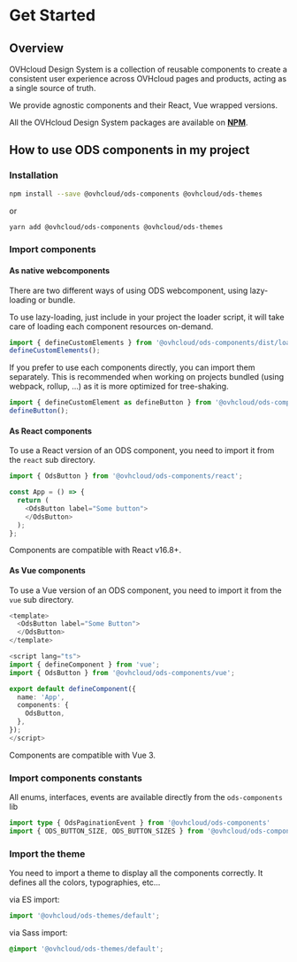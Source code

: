 
<Meta title="OVHcloud Design System/Get Started" />

# Get Started

## Overview

OVHcloud Design System is a collection of reusable components to create a consistent user experience across OVHcloud pages and products, acting as a single source of truth.

We provide agnostic components and their React, Vue wrapped versions.

All the OVHcloud Design System packages are available on [**NPM**](https://www.npmjs.com/).

## How to use ODS components in my project

### Installation

```sh
npm install --save @ovhcloud/ods-components @ovhcloud/ods-themes
```

or

```sh
yarn add @ovhcloud/ods-components @ovhcloud/ods-themes
```

### Import components

#### As native webcomponents

There are two different ways of using ODS webcomponent, using lazy-loading or bundle.

To use lazy-loading, just include in your project the loader script, it will take care of loading each component resources on-demand.

```typescript
import { defineCustomElements } from '@ovhcloud/ods-components/dist/loader';
defineCustomElements();
```

If you prefer to use each components directly, you can import them separately.
This is recommended when working on projects bundled (using webpack, rollup, ...) as it is more optimized for tree-shaking.

```typescript
import { defineCustomElement as defineButton } from '@ovhcloud/ods-components/dist/components/ods-button';
defineButton();
```

#### As React components

To use a React version of an ODS component, you need to import it from the `react` sub directory.

```typescript
import { OdsButton } from '@ovhcloud/ods-components/react';

const App = () => {
  return (
    <OdsButton label="Some button">
    </OdsButton>
  );
};
```

Components are compatible with React v16.8+.

#### As Vue components

To use a Vue version of an ODS component, you need to import it from the `vue` sub directory.

```typescript
<template>
  <OdsButton label="Some Button">
  </OdsButton>
</template>

<script lang="ts">
import { defineComponent } from 'vue';
import { OdsButton } from '@ovhcloud/ods-components/vue';

export default defineComponent({
  name: 'App',
  components: {
    OdsButton,
  },
});
</script>
```

Components are compatible with Vue 3.

### Import components constants

All enums, interfaces, events are available directly from the `ods-components` lib

```typescript
import type { OdsPaginationEvent } from '@ovhcloud/ods-components'
import { ODS_BUTTON_SIZE, ODS_BUTTON_SIZES } from '@ovhcloud/ods-components';
```

### Import the theme

You need to import a theme to display all the components correctly.
It defines all the colors, typographies, etc...

via ES import:

```javascript
import '@ovhcloud/ods-themes/default';
```

via Sass import:

```scss
@import '@ovhcloud/ods-themes/default';
```
